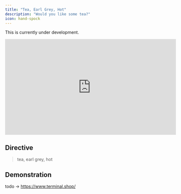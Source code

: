 ```yaml
---
title: "Tea, Earl Grey, Hot"
description: "Would you like some tea?"
icon: hand-spock
---
```


<Warning>This is currently under development.</Warning>

<iframe
  width="560"
  height="315"
  src="https://www.youtube.com/embed/R2IJdfxWtPM"
  title="YouTube video player"
  frameborder="0"
  allow="accelerometer; autoplay; clipboard-write; encrypted-media; gyroscope; picture-in-picture"
  allowfullscreen
></iframe>

## Directive

> tea, earl grey, hot

## Demonstration

todo -> https://www.terminal.shop/
